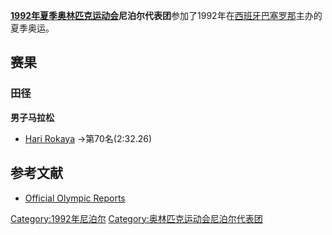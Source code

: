 {{Infobox Country Olympics
|NOC=NEP
|games=1992年夏季
|competitors=2
|sports=
|flagbearer= 
|gold=
|silver=
|bronze=
|total=
|rank=
}}

'''[[1992年夏季奥林匹克运动会|1992年夏季奥林匹克运动会]]尼泊尔代表团'''参加了1992年在[[西班牙|西班牙]][[巴塞罗那|巴塞罗那]]主办的夏季奥运。

== 赛果 ==

=== 田径 ===
'''男子马拉松'''
* [[Hari Rokaya|Hari Rokaya]] →第70名(2:32.26)

== 参考文献 ==
* [https://web.archive.org/web/20070612020125/http://www.la84foundation.org/5va/reports_frmst.htm Official Olympic Reports]

[[Category:1992年尼泊尔|Category:1992年尼泊尔]]
[[Category:奥林匹克运动会尼泊尔代表团|Category:奥林匹克运动会尼泊尔代表团]]